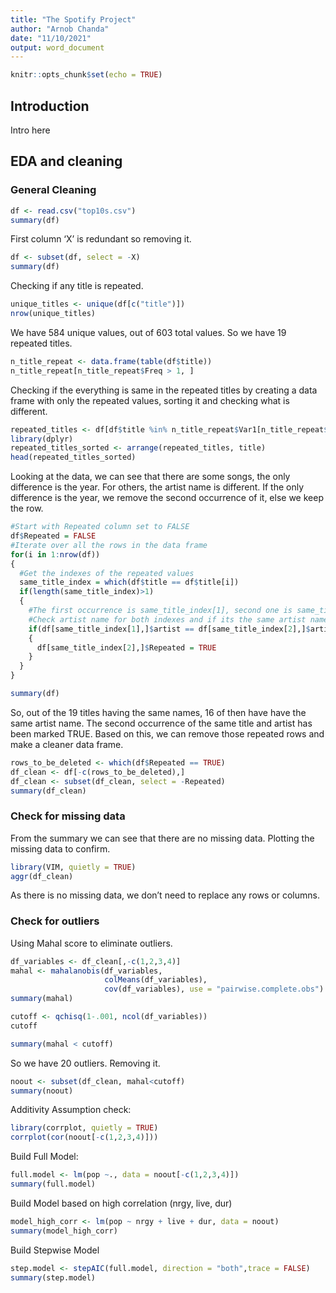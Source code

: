 ```yaml
---
title: "The Spotify Project"
author: "Arnob Chanda"
date: "11/10/2021"
output: word_document
---
```


```r
knitr::opts_chunk$set(echo = TRUE)
```

## Introduction

Intro here

## EDA and cleaning

### General Cleaning

```r
df <- read.csv("top10s.csv")
summary(df)
```

First column 'X' is redundant so removing it.

```r
df <- subset(df, select = -X)
summary(df)
```

Checking if any title is repeated.

```r
unique_titles <- unique(df[c("title")])
nrow(unique_titles)
```

We have 584 unique values, out of 603 total values. So we have 19 repeated titles.

```r
n_title_repeat <- data.frame(table(df$title))
n_title_repeat[n_title_repeat$Freq > 1, ]
```

Checking if the everything is same in the repeated titles by creating a data frame with only the repeated values, sorting it and checking what is different.

```r
repeated_titles <- df[df$title %in% n_title_repeat$Var1[n_title_repeat$Freq > 1], ]
library(dplyr)
repeated_titles_sorted <- arrange(repeated_titles, title)
head(repeated_titles_sorted)
```

Looking at the data, we can see that there are some songs, the only difference is the year.
For others, the artist name is different. 
If the only difference is the year, we remove the second occurrence of it, else we keep the row.

```r
#Start with Repeated column set to FALSE
df$Repeated = FALSE
#Iterate over all the rows in the data frame
for(i in 1:nrow(df))
{
  #Get the indexes of the repeated values
  same_title_index = which(df$title == df$title[i])
  if(length(same_title_index)>1)
  {
    #The first occurrence is same_title_index[1], second one is same_title_index[2]
    #Check artist name for both indexes and if its the same artist name mark the second occurrence as TRUE
    if(df[same_title_index[1],]$artist == df[same_title_index[2],]$artist)
    {
      df[same_title_index[2],]$Repeated = TRUE
    }
  }
}

summary(df)
```

So, out of the 19 titles having the same names, 16 of then have have the same artist name.
The second occurrence of the same title and artist has been marked TRUE.
Based on this, we can remove those repeated rows and make a cleaner data frame.

```r
rows_to_be_deleted <- which(df$Repeated == TRUE)
df_clean <- df[-c(rows_to_be_deleted),]
df_clean <- subset(df_clean, select = -Repeated)
summary(df_clean)
```

### Check for missing data

From the summary we can see that there are no missing data.
Plotting the missing data to confirm.

```r
library(VIM, quietly = TRUE)
aggr(df_clean)
```

As there is no missing data, we don't need to replace any rows or columns.

### Check for outliers

Using Mahal score to eliminate outliers.

```r
df_variables <- df_clean[,-c(1,2,3,4)]
mahal <- mahalanobis(df_variables,
                     colMeans(df_variables),
                     cov(df_variables), use = "pairwise.complete.obs")
summary(mahal)
```

```r
cutoff <- qchisq(1-.001, ncol(df_variables))
cutoff
```

```r
summary(mahal < cutoff)
```

So we have 20 outliers.
Removing it.

```r
noout <- subset(df_clean, mahal<cutoff)
summary(noout)
```

Additivity Assumption check:

```r
library(corrplot, quietly = TRUE)
corrplot(cor(noout[-c(1,2,3,4)]))
```

Build Full Model:

```r
full.model <- lm(pop ~., data = noout[-c(1,2,3,4)])
summary(full.model)
```

Build Model based on high correlation (nrgy, live, dur)

```r
model_high_corr <- lm(pop ~ nrgy + live + dur, data = noout)
summary(model_high_corr)
```

Build Stepwise Model
```r
step.model <- stepAIC(full.model, direction = "both",trace = FALSE)
summary(step.model)
```








